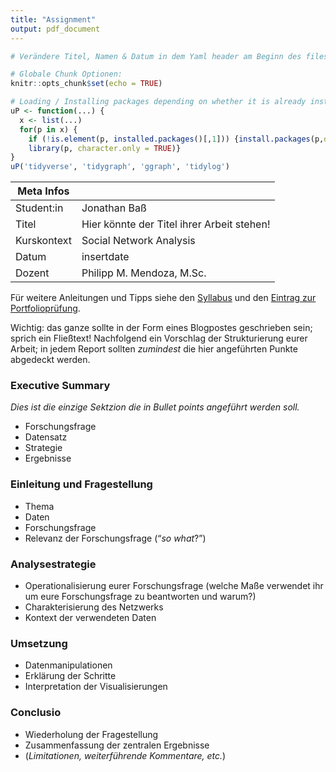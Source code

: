```yaml
---
title: "Assignment"
output: pdf_document
---
```


```r
# Verändere Titel, Namen & Datum in dem Yaml header am Beginn des files!

# Globale Chunk Optionen:
knitr::opts_chunk$set(echo = TRUE)

# Loading / Installing packages depending on whether it is already installed.
uP <- function(...) {
  x <- list(...)
  for(p in x) {
    if (!is.element(p, installed.packages()[,1])) {install.packages(p,dep = TRUE, repos = "http://cran.wu.ac.at")}
    library(p, character.only = TRUE)}
}
uP('tidyverse', 'tidygraph', 'ggraph', 'tidylog')
```

<!-- Bitte Meta Infos anpassen -->

| __Meta Infos__  |                                            |    
|-----------------|--------------------------------------------|
| Student:in      | Jonathan Baß                               |
| Titel           | Hier könnte der Titel ihrer Arbeit stehen! |
| Kurskontext     | Social Network Analysis                    |
| Datum           | insertdate                                 |
| Dozent          | Philipp M. Mendoza, M.Sc.                  |
<!-- Hilfe für Tabellen: https://www.tablesgenerator.com/latex_tables -->
Für weitere Anleitungen und Tipps siehe den [Syllabus](https://pmmendoza.notion.site/Syllabus-2021-c93a917f658649df854dd3035358cb73) und den [Eintrag zur Portfolioprüfung](https://pmmendoza.notion.site/Portfoliopr-fung-ein-paar-Tipps-2d5b6d52e1784006b22021d6dbe0b377).  

Wichtig: das ganze sollte in der Form eines Blogpostes geschrieben sein; sprich ein Fließtext!
Nachfolgend ein Vorschlag der Strukturierung eurer Arbeit; in jedem Report sollten *zumindest* die hier angeführten Punkte abgedeckt werden.

### Executive Summary 
_Dies ist die einzige Sektzion die in Bullet points angeführt werden soll._

* Forschungsfrage
* Datensatz
* Strategie
* Ergebnisse

### Einleitung und Fragestellung  

* Thema
* Daten
* Forschungsfrage
* Relevanz der Forschungsfrage ("_so what_?")

### Analysestrategie  

* Operationalisierung eurer Forschungsfrage (welche Maße verwendet ihr um eure Forschungsfrage zu beantworten und warum?)
* Charakterisierung des Netzwerks
* Kontext der verwendeten Daten

### Umsetzung  

* Datenmanipulationen
* Erklärung der Schritte
* Interpretation der Visualisierungen 

### Conclusio  

* Wiederholung der Fragestellung
* Zusammenfassung der zentralen Ergebnisse
* (_Limitationen, weiterführende Kommentare, etc._)